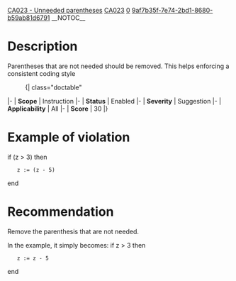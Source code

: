 [[Property:title|CA023 - Unneeded parentheses]]
[[Property:link_title|CA023]]
[[Property:weight|0]]
[[Property:uuid|9af7b35f-7e74-2bd1-8680-b59ab81d6791]]
__NOTOC__
=Description=
Parentheses that are not needed should be removed. This helps enforcing a consistent coding style
:{| class="doctable"
|-
| '''Scope'''
| Instruction
|-
| '''Status'''
| Enabled
|-
| '''Severity'''
| Suggestion
|-
| '''Applicability'''
| All
|-
| '''Score'''
|  30
|}


=Example of violation=
<e>if (z > 3) then
	z := (z - 5)
end
</e>

=Recommendation=
Remove the parenthesis that are not needed.

In the example, it simply becomes:
<e>if z > 3 then
	z := z - 5
end
</e>



